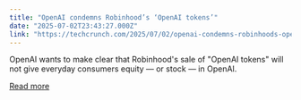```yaml
---
title: "OpenAI condemns Robinhood’s ‘OpenAI tokens’"
date: "2025-07-02T23:43:27.000Z"
link: "https://techcrunch.com/2025/07/02/openai-condemns-robinhoods-openai-tokens/"
---
```


OpenAI wants to make clear that Robinhood's sale of "OpenAI tokens" will not give everyday consumers equity — or stock — in OpenAI.

[Read more](https://techcrunch.com/2025/07/02/openai-condemns-robinhoods-openai-tokens/)
